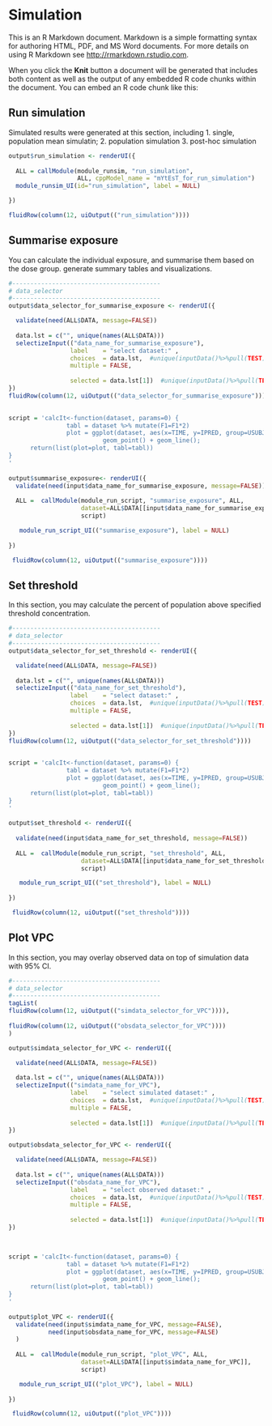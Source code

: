  

# Simulation <a name="run_sim"></a>

This is an R Markdown document. Markdown is a simple formatting syntax for authoring HTML, PDF, and MS Word documents. For more details on using R Markdown see <http://rmarkdown.rstudio.com>.

When you click the **Knit** button a document will be generated that includes both content as well as the output of any embedded R code chunks within the document. You can embed an R code chunk like this: 


## Run simulation <a name="run_sim"></a>

Simulated results were generated at this section, including 
1. single, population mean simulatin; 
2. population simulation
3. post-hoc simulation

```r
output$run_simulation <- renderUI({ 
   
  ALL = callModule(module_runsim, "run_simulation", 
                   ALL, cppModel_name = "mYtEsT_for_run_simulation")  
  module_runsim_UI(id="run_simulation", label = NULL)

})

fluidRow(column(12, uiOutput(("run_simulation"))))
```

 
 
## Summarise exposure <a name="run_sim"></a>
You can calculate the individual exposure, and summarise them based on the dose group. 
generate summary tables and visualizations. 

```r
#-----------------------------------------
# data_selector
#-----------------------------------------
output$data_selector_for_summarise_exposure <- renderUI({

  validate(need(ALL$DATA, message=FALSE))
  
  data.lst = c("", unique(names(ALL$DATA)))
  selectizeInput(("data_name_for_summarise_exposure"), 
                 label    = "select dataset:" , 
                 choices  = data.lst,  #unique(inputData()%>%pull(TEST)),    
                 multiple = FALSE, 
                 
                 selected = data.lst[1])  #unique(inputData()%>%pull(TEST))[1])   
})
fluidRow(column(12, uiOutput(("data_selector_for_summarise_exposure"))))
  
```
 
  
```r
 
  
script = 'calcIt<-function(dataset, params=0) {
                tabl = dataset %>% mutate(F1=F1*2)
                plot = ggplot(dataset, aes(x=TIME, y=IPRED, group=USUBJID, col=ARMA)) + 
                          geom_point() + geom_line();
      return(list(plot=plot, tabl=tabl))
} 
'
   
output$summarise_exposure<- renderUI({  
  validate(need(input$data_name_for_summarise_exposure, message=FALSE))
  
  ALL =  callModule(module_run_script, "summarise_exposure", ALL, 
                    dataset=ALL$DATA[[input$data_name_for_summarise_exposure]], 
                    script)

   module_run_script_UI(("summarise_exposure"), label = NULL) 
     
})

 fluidRow(column(12, uiOutput(("summarise_exposure"))))

```
  


## Set threshold <a name="run_sim"></a>
In this section, you may calculate the percent of population above specified threshold concentration.  

```r
#-----------------------------------------
# data_selector
#-----------------------------------------
output$data_selector_for_set_threshold <- renderUI({

  validate(need(ALL$DATA, message=FALSE))
  
  data.lst = c("", unique(names(ALL$DATA)))
  selectizeInput(("data_name_for_set_threshold"), 
                 label    = "select dataset:" , 
                 choices  = data.lst,  #unique(inputData()%>%pull(TEST)),    
                 multiple = FALSE, 
                 
                 selected = data.lst[1])  #unique(inputData()%>%pull(TEST))[1])   
})
fluidRow(column(12, uiOutput(("data_selector_for_set_threshold"))))
  
```
 
  
```r
 
  
script = 'calcIt<-function(dataset, params=0) {
                tabl = dataset %>% mutate(F1=F1*2)
                plot = ggplot(dataset, aes(x=TIME, y=IPRED, group=USUBJID, col=ARMA)) + 
                          geom_point() + geom_line();
      return(list(plot=plot, tabl=tabl))
} 
'
   
output$set_threshold <- renderUI({  
  
  validate(need(input$data_name_for_set_threshold, message=FALSE))
  
  ALL =  callModule(module_run_script, "set_threshold", ALL, 
                    dataset=ALL$DATA[[input$data_name_for_set_threshold]], 
                    script)

   module_run_script_UI(("set_threshold"), label = NULL) 
     
})

 fluidRow(column(12, uiOutput(("set_threshold"))))

```
  

## Plot VPC <a name="run_sim"></a>
In this section, you may overlay observed data on top of simulation data with 95% CI. 

```r
#-----------------------------------------
# data_selector
#-----------------------------------------
tagList(
fluidRow(column(12, uiOutput(("simdata_selector_for_VPC")))),
  
fluidRow(column(12, uiOutput(("obsdata_selector_for_VPC"))))
)

output$simdata_selector_for_VPC <- renderUI({

  validate(need(ALL$DATA, message=FALSE))
  
  data.lst = c("", unique(names(ALL$DATA)))
  selectizeInput(("simdata_name_for_VPC"), 
                 label    = "select simulated dataset:" , 
                 choices  = data.lst,  #unique(inputData()%>%pull(TEST)),    
                 multiple = FALSE, 
                 
                 selected = data.lst[1])  #unique(inputData()%>%pull(TEST))[1])   
})

output$obsdata_selector_for_VPC <- renderUI({

  validate(need(ALL$DATA, message=FALSE))
  
  data.lst = c("", unique(names(ALL$DATA)))
  selectizeInput(("obsdata_name_for_VPC"), 
                 label    = "select observed dataset:" , 
                 choices  = data.lst,  #unique(inputData()%>%pull(TEST)),    
                 multiple = FALSE, 
                 
                 selected = data.lst[1])  #unique(inputData()%>%pull(TEST))[1])   
})

  

```
 
  
```r
 
  
script = 'calcIt<-function(dataset, params=0) {
                tabl = dataset %>% mutate(F1=F1*2)
                plot = ggplot(dataset, aes(x=TIME, y=IPRED, group=USUBJID, col=ARMA)) + 
                          geom_point() + geom_line();
      return(list(plot=plot, tabl=tabl))
} 
'
   
output$plot_VPC <- renderUI({  
  validate(need(input$simdata_name_for_VPC, message=FALSE), 
           need(input$obsdata_name_for_VPC, message=FALSE)
  )
  
  ALL =  callModule(module_run_script, "plot_VPC", ALL, 
                    dataset=ALL$DATA[[input$simdata_name_for_VPC]], 
                    script)

   module_run_script_UI(("plot_VPC"), label = NULL) 
     
})

 fluidRow(column(12, uiOutput(("plot_VPC"))))

```
 
  
 
